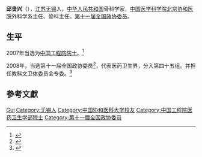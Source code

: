 '''邱贵兴'''（{{bd|1942年|3月13日|}}），[[江苏|江苏]][[无锡|无锡]]人，[[中华人民共和国|中华人民共和国]]骨科学家，[[中国医学科学院北京协和医院|中国医学科学院北京协和医院]]外科学系主任、骨科主任。[[第十一届全国政协委员|第十一届全国政协委员]]。

== 生平 ==
2007年当选为[[中国工程院院士|中国工程院院士]]。<ref>{{Cite web|url=http://ysg.ckcest.cn/cae/ysgDetailsAction.do?method=baseInfo&acInfoId=1970&pagename=grxx_jbxx&flag=0|title=邱贵兴_基本信息_中国工程院院士馆|accessdate=2018-10-23|work=ysg.ckcest.cn|archive-url=https://web.archive.org/web/20181023120036/http://ysg.ckcest.cn/cae/ysgDetailsAction.do?method=baseInfo&acInfoId=1970&pagename=grxx_jbxx&flag=0|archive-date=2018-10-23|dead-url=yes}}</ref>

2008年，当选第十一届全国政协委员<ref>{{cite news|title=第十一届全国政协委员名单|url=http://www.indaa.com.cn/zt/2009qglh/zxzs/200903/t20090303_127573.html|accessdate=2013-04-09|newspaper=新华社北京1月25日电 中国人民政治协商会议第十一届全国委员会委员名单(共2237人，2008年1月25日政协第十届全国委员会常务委员会第二十次会议通过)|date=2008年1月25日|deadurl=yes|archiveurl=https://web.archive.org/web/20130928014403/http://www.indaa.com.cn/zt/2009qglh/zxzs/200903/t20090303_127573.html|archivedate=2013年9月28日}}</ref>，代表医药卫生界，分入第四十五组。并担任教科文卫体委员会专委。<ref>{{cite news|title=全国政协信息-邱贵兴|url=http://www.cppcc.gov.cn/CMS/wylibary/showJcwyxtInfoWylibary.action?tabJcwyxt.guid=11W0015730&wytype=wjwy|accessdate=2013-04-11|newspaper=全国政协委员会|archive-date=2015-06-22|archive-url=https://web.archive.org/web/20150622234828/http://www.cppcc.gov.cn/CMS/wylibary/showJcwyxtInfoWylibary.action?tabJcwyxt.guid=11W0015730&wytype=wjwy|dead-url=no}}</ref>

== 參考文獻 ==
{{reflist}}

{{中国科学家小作品}}
{{中国工程院医药卫生学部院士}}

{{Authority control}}
{{DEFAULTSORT:Qiu邱}}
[[Category:邱姓|Gui]]
[[Category:无锡人|Category:无锡人]]
[[Category:中国协和医科大学校友|Category:中国协和医科大学校友]]
[[Category:中国工程院医药卫生学部院士|Category:中国工程院医药卫生学部院士]]
[[Category:第十一届全国政协委员|Category:第十一届全国政协委员]]